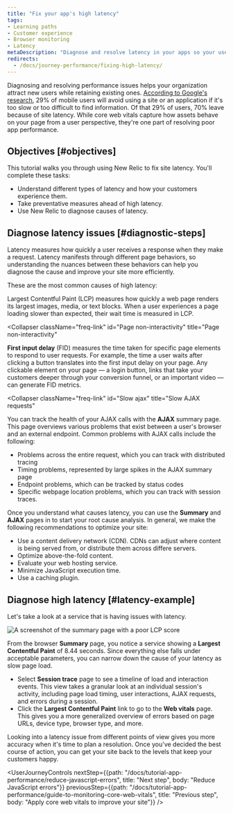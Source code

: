 ```yaml
---
title: "Fix your app's high latency"
tags:
- Learning paths
- Customer experience
- Browser monitoring
- Latency
metaDescription: "Diagnose and resolve latency in your apps so your users get the most out of their site experience."
redirects:
  - /docs/journey-performance/fixing-high-latency/
---
```



Diagnosing and resolving performance issues helps your organization attract new users while retaining existing ones. [According to Google's research](https://think.storage.googleapis.com/images/micromoments-guide-to-winning-shift-to-mobile-download.pdf), 29% of mobile users will avoid using a site or an application if it's too slow or too difficult to find information. Of that 29% of users, 70% leave because of site latency. While core web vitals capture how assets behave on your page from a user perspective, they're one part of resolving poor app performance. 

## Objectives [#objectives]

This tutorial walks you through using New Relic to fix site latency. You'll complete these tasks:

* Understand different types of latency and how your customers experience them.
* Take preventative measures ahead of high latency. 
* Use New Relic to diagnose causes of latency.

## Diagnose latency issues [#diagnostic-steps]

Latency measures how quickly a user receives a response when they make a request. Latency manifests through different page behaviors, so understanding the nuances between these behaviors can help you diagnose the cause and improve your site more efficiently. 

These are the most common causes of high latency:

<CollapserGroup>
  <Collapser
    className="freq-link"
    id="Slow page load"
    title="Slow page load"
  >
Largest Contentful Paint (LCP) measures how quickly a web page renders its largest images, media, or text blocks. When a user experiences a page loading slower than expected, their wait time is measured in LCP. 
  </Collapser>

  <Collapser
    className="freq-link"
    id="Page non-interactivity"
    title="Page non-interactivity"
  >
  **First input delay** (FID) measures the time taken for specific page elements to respond to user requests. For example, the time a user waits after clicking a button translates into the first input delay on your page. Any clickable element on your page  — a login button, links that take your customers deeper through your conversion funnel, or an important video  — can generate FID metrics. 

  </Collapser>

  <Collapser
    className="freq-link"
    id="Slow ajax"
    title="Slow AJAX requests"
  >

You can track the health of your AJAX calls with the **AJAX** summary page. This page overviews various problems that exist between a user's browser and an external endpoint. Common problems with AJAX calls include the following:

* Problems across the entire request, which you can track with distributed tracing
* Timing problems, represented by large spikes in the AJAX summary page
* Endpoint problems, which can be tracked by status codes
* Specific webpage location problems, which you can track with session traces.

</Collapser>

</CollapserGroup>

Once you understand what causes latency, you can use the **Summary** and **AJAX** pages in <InlinePopover type="browser" /> to start your root cause analysis. In general, we make the following recommendations to optimize your site:

* Use a content delivery network (CDN). CDNs can adjust where content is being served from, or distribute them across differe servers.
* Optimize above-the-fold content.
* Evaluate your web hosting service.
* Minimize JavaScript execution time.
* Use a caching plugin.

## Diagnose high latency [#latency-example]

Let's take a look at a service that is having issues with latency.

<img
  alt="A screenshot of the summary page with a poor LCP score"
  title="Abnormal LCP score"
  src={journeyAbnormalLCP}
/>

From the browser **Summary** page, you notice a service showing a **Largest Contentful Paint** of 8.44 seconds. Since everything else falls under acceptable parameters, you can narrow down the cause of your latency as slow page load. 

* Select **Session trace** page to see a timeline of load and interaction events. This view takes a granular look at an individual session's activity, including page load timing, user interactions, AJAX requests, and errors during a session. 
* Click the **Largest Contentful Paint** link to go to the **Web vitals** page. This gives you a more generalized overview of errors based on page URLs, device type, browser type, and more. 

Looking into a latency issue from different points of view gives you more accuracy when it's time to plan a resolution. Once you've decided the best course of action, you can get your site back to the levels that keep your customers happy.

<UserJourneyControls
    nextStep={{path: "/docs/tutorial-app-performance/reduce-javascript-errors", title: "Next step", body: "Reduce JavaScript errors"}}
    previousStep={{path: "/docs/tutorial-app-performance/guide-to-monitoring-core-web-vitals", title: "Previous step", body: "Apply core web vitals to improve your site"}}
/>